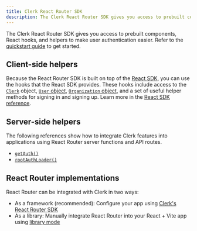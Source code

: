 ```yaml
---
title: Clerk React Router SDK
description: The Clerk React Router SDK gives you access to prebuilt components, React hooks, and helpers to make user authentication easier.
---
```


The Clerk React Router SDK gives you access to prebuilt components, React hooks, and helpers to make user authentication easier. Refer to the [quickstart guide](/docs/references/react-router/quickstart) to get started.

## Client-side helpers

Because the React Router SDK is built on top of the [React SDK](/docs/references/react/overview), you can use the hooks that the React SDK provides. These hooks include access to the [`Clerk`](/docs/references/javascript/clerk/clerk) object, [`User` object](/docs/references/javascript/user/user), [`Organization` object](/docs/references/javascript/organization/organization), and a set of useful helper methods for signing in and signing up. Learn more in the [React SDK reference](/docs/references/react/overview).

<Include src="_partials/hooks/hook-list" />

## Server-side helpers

The following references show how to integrate Clerk features into applications using React Router server functions and API routes.

- [`getAuth()`](/docs/references/react-router/get-auth)
- [`rootAuthLoader()`](/docs/references/react-router/root-auth-loader)

## React Router implementations

React Router can be integrated with Clerk in two ways:

- As a framework (recommended): Configure your app using [Clerk's React Router SDK](/docs/references/react-router/quickstart)
- As a library: Manually integrate React Router into your React + Vite app using [library mode](/docs/references/react-router/library-mode)

